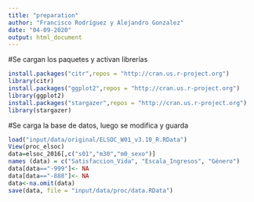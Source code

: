 ```yaml
---
title: "preparation"
author: "Francisco Rodríguez y Alejandro Gonzalez"
date: "04-09-2020"
output: html_document
---
```


#Se cargan los paquetes y activan librerías
```r
install.packages("citr",repos = "http://cran.us.r-project.org")
library(citr)
install.packages("ggplot2",repos = "http://cran.us.r-project.org")
library(ggplot2)
install.packages("stargazer",repos = "http://cran.us.r-project.org")
library(stargazer)
```

#Se carga la base de datos, luego se modifica y guarda
```r
load("input/data/original/ELSOC_W01_v3.10_R.RData")
View(proc_elsoc)
data=elsoc_2016[,c("s01","m30","m0_sexo")]
names (data) = c("Satisfaccion_Vida", "Escala_Ingresos", "Género")
data[data=="-999"]<- NA
data[data=="-888"]<- NA
data<-na.omit(data)
save(data, file = "input/data/proc/data.RData")

```